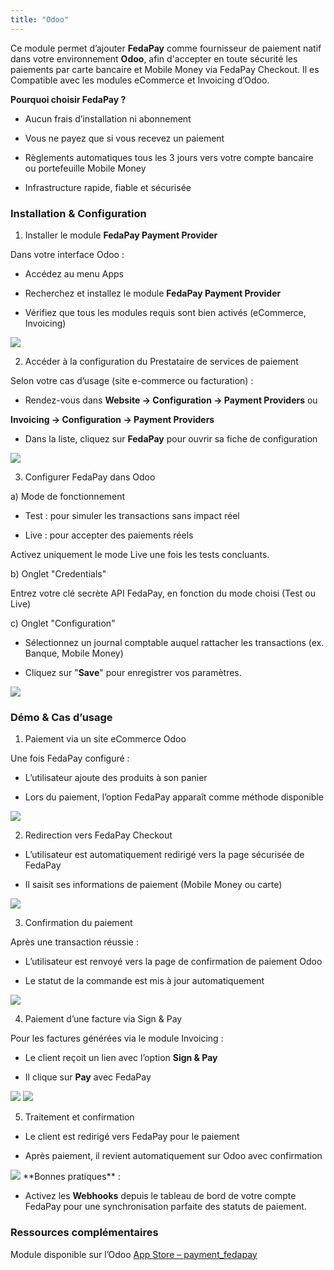 ```yaml
---
title: "Odoo"
---
```


Ce module permet d’ajouter **FedaPay** comme fournisseur de paiement natif dans votre environnement **Odoo**, afin d'accepter en toute sécurité les paiements par carte bancaire et Mobile Money via FedaPay Checkout. Il es Compatible avec les modules eCommerce et Invoicing d’Odoo.

**Pourquoi choisir FedaPay ?**

* Aucun frais d’installation ni abonnement

* Vous ne payez que si vous recevez un paiement

* Règlements automatiques tous les 3 jours vers votre compte bancaire ou portefeuille Mobile Money

* Infrastructure rapide, fiable et sécurisée

### Installation & Configuration

1. Installer le module **FedaPay Payment Provider** 

Dans votre interface Odoo :

* Accédez au menu Apps

* Recherchez et installez le module **FedaPay Payment Provider**

* Vérifiez que tous les modules requis sont bien activés (eCommerce, Invoicing)

<Frame>
  <img src="https://res.cloudinary.com/dvilp6td2/image/upload/v1753803784/step1_rzku8f.jpg" />
</Frame>

2. Accéder à la configuration du Prestataire de services de paiement 

Selon votre cas d’usage (site e-commerce ou facturation) :

* Rendez-vous dans **Website → Configuration → Payment Providers**
 ou

 **Invoicing → Configuration → Payment Providers**

* Dans la liste, cliquez sur **FedaPay** pour ouvrir sa fiche de configuration

<Frame>
  <img src="https://res.cloudinary.com/dvilp6td2/image/upload/v1753803787/step2_chkbpo.jpg" />
</Frame>

3. Configurer FedaPay dans Odoo

a) Mode de fonctionnement

* Test : pour simuler les transactions sans impact réel

* Live : pour accepter des paiements réels

Activez uniquement le mode Live une fois les tests concluants.

b) Onglet "Credentials"

Entrez votre clé secrète API FedaPay, en fonction du mode choisi (Test ou Live)

c) Onglet "Configuration"

* Sélectionnez un journal comptable auquel rattacher les transactions (ex. Banque, Mobile Money)

* Cliquez sur "**Save**" pour enregistrer vos paramètres.

<Frame>
  <img src="https://res.cloudinary.com/dvilp6td2/image/upload/v1753803784/step3_rd2p6k.jpg" />
</Frame>

### Démo & Cas d’usage

1. Paiement via un site eCommerce Odoo

Une fois FedaPay configuré :

* L’utilisateur ajoute des produits à son panier

* Lors du paiement, l’option FedaPay apparaît comme méthode disponible

<Frame>
  <img src="https://res.cloudinary.com/dvilp6td2/image/upload/v1753803785/step4_x9fx1k.jpg" />
</Frame>

2. Redirection vers FedaPay Checkout

* L’utilisateur est automatiquement redirigé vers la page sécurisée de FedaPay

* Il saisit ses informations de paiement (Mobile Money ou carte)

<Frame>
  <img src="https://res.cloudinary.com/dvilp6td2/image/upload/v1753803784/step5_kewohp.jpg" />
</Frame>

3. Confirmation du paiement

Après une transaction réussie :

* L’utilisateur est renvoyé vers la page de confirmation de paiement Odoo

* Le statut de la commande est mis à jour automatiquement

<Frame>
  <img src="https://res.cloudinary.com/dvilp6td2/image/upload/v1753803785/step6_a0vyj3.jpg" />
</Frame>

4. Paiement d’une facture via Sign & Pay

Pour les factures générées via le module Invoicing :

* Le client reçoit un lien avec l’option **Sign & Pay**

* Il clique sur **Pay** avec FedaPay

<Frame>
  <img src="https://res.cloudinary.com/dvilp6td2/image/upload/v1753803785/step7_xenvxe.jpg" />
</Frame>

<Frame>
  <img src="https://res.cloudinary.com/dvilp6td2/image/upload/v1753803785/step8_uunlmb.jpg" />
</Frame>

5. Traitement et confirmation

* Le client est redirigé vers FedaPay pour le paiement

* Après paiement, il revient automatiquement sur Odoo avec confirmation

<Frame>
  <img src="https://res.cloudinary.com/dvilp6td2/image/upload/v1753803786/step9_f6jnwd.jpg" />
</Frame>

<Warning>
**Bonnes pratiques** :
  
* Activez les **Webhooks** depuis le tableau de bord de votre compte FedaPay pour une synchronisation parfaite des statuts de paiement.

</Warning>

### Ressources complémentaires

Module disponible sur l’Odoo [App Store – payment_fedapay](https://apps.odoo.com/apps/modules/18.0/payment_fedapay)